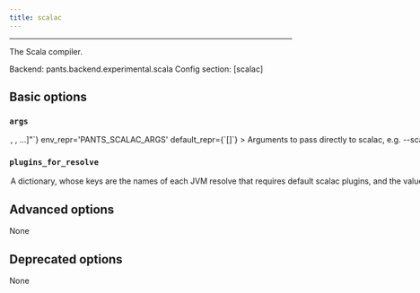```yaml
---
title: scalac
---
```



---

The Scala compiler.

Backend: <span className="color--primary">pants.backend.experimental.scala</span>
Config section: <span className="color--primary">[scalac]</span>

<span className={styles.options}>

## Basic options

### `args`

<Option
  cli_repr={`--scalac-args="[<shell_str>, <shell_str>, ...]"`}
  env_repr='PANTS_SCALAC_ARGS'
  default_repr={`[]`}
>

Arguments to pass directly to scalac, e.g. `--scalac-args='-encoding UTF-8'`.

</Option>

### `plugins_for_resolve`

<Option
  cli_repr={`--scalac-plugins-for-resolve="{'key1': val1, 'key2': val2, ...}"`}
  env_repr='PANTS_SCALAC_PLUGINS_FOR_RESOLVE'
  default_repr={`{}`}
>

A dictionary, whose keys are the names of each JVM resolve that requires default `scalac` plugins, and the value is a comma-separated string consisting of scalac plugin names. Each specified plugin must have a corresponding `scalac_plugin` target that specifies that name in either its `plugin_name` field or is the same as its target name.

</Option>

## Advanced options

None

## Deprecated options

None

</span>
